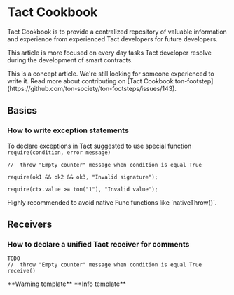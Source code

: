
# Tact Cookbook

Tact Cookbook is to provide a centralized repository of valuable information and experience from experienced Tact developers for future developers.

This article is more focused on every day tasks Tact developer resolve during the development of smart contracts.

<Callout type="warning" emoji="⚠️">
This is a concept article. We're still looking for someone experienced to write it. Read more about contributing on [Tact Cookbook ton-footstep](https://github.com/ton-society/ton-footsteps/issues/143).
</Callout>


## Basics
### How to write exception statements

To declare exceptions in Tact suggested to use special function `require(condition, error message)`

```tact
//  throw "Empty counter" message when condition is equal True

require(ok1 && ok2 && ok3, "Invalid signature");

require(ctx.value >= ton("1"), "Invalid value");
```
<Callout type="warning" emoji="⚠️">
Highly recommended to avoid native Func functions like `nativeThrow()`.
</Callout>


## Receivers
### How to declare a unified Tact receiver for comments
```tact
TODO
//  throw "Empty counter" message when condition is equal True
receive()
```
<Callout type="warning" emoji="⚠️">
**Warning template**
</Callout>

<Callout type="info" emoji="📚️">
**Info template**
</Callout>
